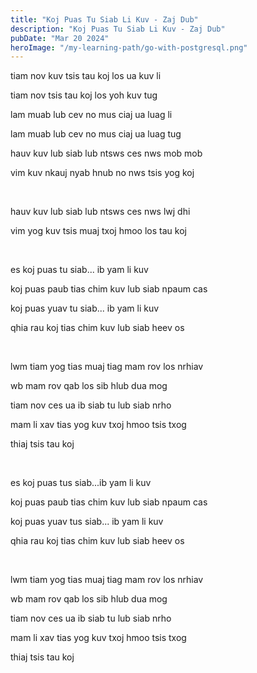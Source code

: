 ```yaml
---
title: "Koj Puas Tu Siab Li Kuv - Zaj Dub"
description: "Koj Puas Tu Siab Li Kuv - Zaj Dub"
pubDate: "Mar 20 2024"
heroImage: "/my-learning-path/go-with-postgresql.png"
---
```


tiam nov kuv tsis tau koj los ua kuv li

tiam nov tsis tau koj los yoh kuv tug

lam muab lub cev no mus ciaj ua luag li

lam muab lub cev no mus ciaj ua luag tug

hauv kuv lub siab lub ntsws ces nws mob mob

vim kuv nkauj nyab hnub no nws tsis yog koj

<br />

hauv kuv lub siab lub ntsws ces nws lwj dhi

vim yog kuv tsis muaj txoj hmoo los tau koj

<br />

es koj puas tu siab... ib yam li kuv

koj puas paub tias chim kuv lub siab npaum cas

koj puas yuav tu siab... ib yam li kuv

qhia rau koj tias chim kuv lub siab heev os

<br />

lwm tiam yog tias muaj tiag mam rov los nrhiav

wb mam rov qab los sib hlub dua mog

tiam nov ces ua ib siab tu lub siab nrho

mam li xav tias yog kuv txoj hmoo tsis txog

thiaj tsis tau koj

<br />

es koj puas tus siab...ib yam li kuv

koj puas paub tias chim kuv lub siab npaum cas

koj puas yuav tus siab... ib yam li kuv

qhia rau koj tias chim kuv lub siab heev os

<br />

lwm tiam yog tias muaj tiag mam rov los nrhiav

wb mam rov qab los sib hlub dua mog

tiam nov ces ua ib siab tu lub siab nrho

mam li xav tias yog kuv txoj hmoo tsis txog

thiaj tsis tau koj
